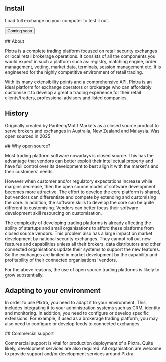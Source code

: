 ---
---


## Install

Load full exchange on your computer to test it out.

<button>Coming soon</button>

<AltMainBackground>
## About

Plxtra is a complete trading platform focused on retail security exchanges or local retail brokerage operations. It consists of all the components you would expect in such a platform such as: registry, matching engine, order management, vetting, market data, terminals, session management etc. It is engineered for the highly competitive environment of retail trading. <MoreSvg href="/overviews/exchange-or-brokerage/" />

With its many extensibility points and a comprehensive API, Plxtra is an ideal platform for exchange operators or brokerage who can affordably customise it to develop a great a trading experience for their retail clients/traders, professional advisors and listed companies.
</AltMainBackground>

## History
Originally created by Paritech/Motif Markets as a closed source product to serve brokers and exchanges in Australia, New Zealand and Malaysia.  Was open sourced in 2025 <MoreSvg href="/about/history/" />

<AltMainBackground>
## Why open source?

Most trading platform software nowadays is closed source. This has the advantage that vendors can better exploit their intellectual property and have full control over its development to best align it with the market's and their customers' needs.

However when customer and/or regulatory expectations increase while margins decrease, then the open source model of software development becomes more attractive.  The effort to develop the core platform is shared, but vendors can differentiate and compete by extending and customising the core.  In addition, the software skills to develop the core can be quite different to customising.  Vendors can better focus their software development skill resourcing on customisation.

The complexity of developing trading platforms is already affecting the ability of startups and small organisations to afford these platforms from closed source vendors.  This problem also has a large impact on market development by national security exchanges.  They cannot roll out new features and capabilities unless all their brokers, data distributors and other connected organisations update their systems to support the new features.  So the exchanges are limited in market development by the capability and profitability of their connected organisations' vendors.

For the above reasons, the use of open source trading platforms is likely to grow substantially.
</AltMainBackground>

## Adapting to your environment

In order to use Plxtra, you need to adapt it to your environment. This includes integrating it to your administration systems such as CRM, identity and monitoring. In addition, you need to configure or develop specific extensions.  For example, if used as a brokerage trading platform, you may also need to configure or develop feeds to connected exchanges. <MoreSvg href="/overviews/adapting-to-your-environment/" />

<AltMainBackground>
## Commercial support

Commercial support is vital for production deployment of a Plxtra.  Quite likely, development services are also required.  All organisation are welcome to provide support and/or development services around Plxtra. <MoreSvg href="/solutions/commercial-support/" />
</AltMainBackground>
